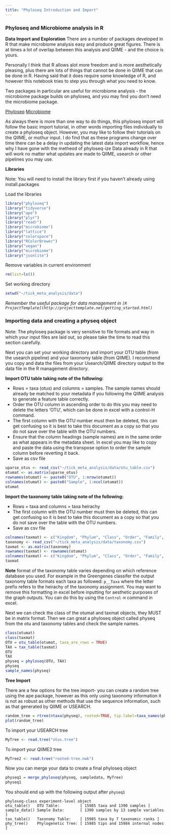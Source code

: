 ```yaml
---
title: "Phyloseq Introduction and Import"
---
```


### Phyloseq and Microbiome analysis in R

**Data Import and Exploration**
There are a number of packages developed in R that make microbiome analysis easy and produce great figures. There is at times a lot of overlap between this analysis and QIIME - and the choice is yours.

Personally I think that R allows alot more freedom and is more aesthetically pleasing, plus there are lots of things that cannot be done in QIIME that can be done in R. Having said that it does require some knowledge of R, and however this notebook tries to step you through what you need to know.

Two packages in particular are useful for microbiome analysis - the microbiome package builds on phyloseq, and you may find you don't need the microbiome package.

[Phyloseq](http://joey711.github.io/phyloseq/)
[Microbiome](http://microbiome.github.io/microbiome/)

As always there is more than one way to do things, this phyloseq import will follow the basic import tutorial, in other words importing files individually to create a phyloseq object. However, you may like to follow their tutorials on the QIIME, or mothur input. I do find that as these programs change over time there can be a delay in updating the latest data import workflow, hence why I have gone with the metheod of phyloseq-ize Data already in R that will work no matter what updates are made to QIIME, usearch or other pipelines you may use.

**Libraries**

Note: You will need to install the library first if you haven't already using install.packages

Load the libraries
```r
library("phyloseq")
library("tidyverse")
library("ape")
library("plyr")
library("readr")
library("microbiome")
library("lattice")
library("colorspace")
library("RColorBrewer")
library("vegan")
library("microbiome")
library("jsonlite")
```

Remove variables in current environment
```r
rm(list=ls())
```
Set working directory
```r
setwd("~/tick_meta_analysis/data")
```
*Remember the useful package for data management in `[R ProjectTemplate](http://projecttemplate.net/getting_started.html)`*

### Importing data and creating a physeq object

<div class="alert alert-success">
Note: The phyloseq package is very sensitive to file formats and way in which your input files are laid out, so please take the time to read this section carefully.</div>

Next you can set your working directory and import your OTU table (from the usearch pipeline) and your taxonomy table (from QIIME). I recommend you copy and data the files from your Usearch/QIIME directory output to the data file in the R management directory.

**Import OTU table taking note of the following:**

* Rows = taxa (otus) and columns = samples. The sample names should already be matched to your metadata if you following the QIIME analysis to generate a feature table correctly.
* Order the OTU column in ascending order to do this you may need to delete the letters 'OTU', which can be done in excel with a control-H command.
* The first column with the OTU number must then be deleted, this can get confusing so it is best to take this document as a copy so that you do not save over the table with the OTU numbers.
* Ensure that the column headings (sample names) are in the same order as what appears in the metadata sheet. In excel you may like to copy and paste the data using the transpose option to order the sample column before reverting it back.
* Save as csv file

```r
uparse_otus <- read_csv("~/tick_meta_analysis/data/otu_table.csv")
otumat <- as.matrix(uparse_otus)
rownames(otumat) <- paste0("OTU", 1:nrow(otumat))
colnames(otumat) <- paste0("Sample", 1:ncol(otumat))
otumat
```

**Import the taxonomy table taking note of the following:**

* Rows = taxa and columns = taxa heirachy
* The first column with the OTU number must then be deleted, this can get confusing so it is best to take this document as a copy so that you do not save over the table with the OTU numbers.
* Save as csv file
```r
colnames(taxmat) <- c("Kingdom", "Phylum", "Class", "Order", "Family", "Genus", "Species")
taxonomy <- read_csv("~/tick_meta_analysis/data/taxonomy.csv")
taxmat <- as.matrix(taxonomy)
rownames(taxmat) <- rownames(otumat)
colnames(taxmat) <- c("Kingdom", "Phylum", "Class", "Order", "Family", "Genus", "Species")
taxmat
```
<div class="alert alert-success">
**Note** format of the taxonomy table varies depending on which reference database you used. For example in the Greengenes classifer the output taxonomy table formats each taxa as followed: `p__Taxa` where the letter prefix refers to the heirachy of the taxonomy assignment. You may want to remove this formatting in excel before inputting for aesthetic purposes of the graph outputs. You can do this by using the `Control-H` command in excel.</div>

Next we can check the class of the otumat and taxmat objects, they MUST be in matrix format. Then we can great a phyloseq object called physeq from the otu and taxonomy tables and check the sample names.
```r
class(otumat)
class(taxmat)
OTU = otu_table(otumat, taxa_are_rows = TRUE)
TAX = tax_table(taxmat)
OTU
TAX
physeq = phyloseq(OTU, TAX)
physeq
sample_names(physeq)
```

**Tree Import**

There are a few options for the tree import- you can create a random tree using the ape package, however as this only using taxonomy information it is not as robust as other methods that use the sequence information, such as that generated by QIIME or USEARCH.
```r
random_tree = rtree(ntaxa(physeq), rooted=TRUE, tip.label=taxa_names(physeq))
plot(random_tree)
```
To import your USEARCH tree
```r
MyTree <- read.tree("otus.tree")
```
To import your QIIME2 tree
```r
MyTree2 <- read.tree("rooted-tree.nwk")
```
Now you can merge your data to create a final phyloseq object
```r
physeq1 = merge_phyloseq(physeq, sampledata, MyTree)
physeq1
```
You should end up with the following output after `physeq1`
```
phyloseq-class experiment-level object
otu_table()   OTU Table:         [ 15985 taxa and 1390 samples ]
sample_data() Sample Data:       [ 1390 samples by 13 sample variables ]
tax_table()   Taxonomy Table:    [ 15985 taxa by 7 taxonomic ranks ]
phy_tree()    Phylogenetic Tree: [ 15985 tips and 15984 internal nodes ]
```